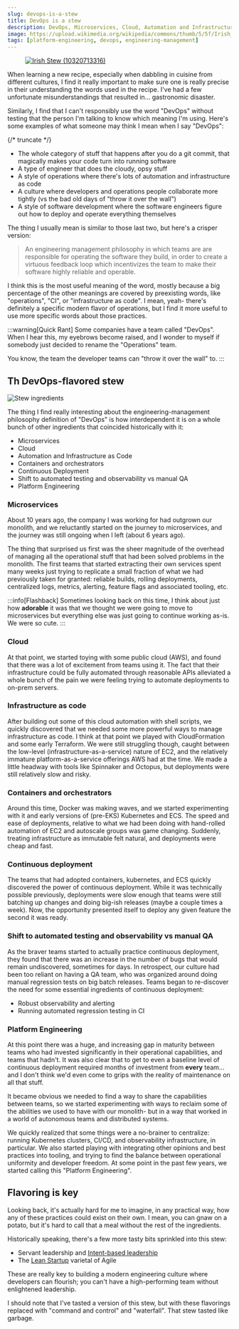```yaml
---
slug: devops-is-a-stew
title: DevOps is a stew
description: DevOps, Microservices, Cloud, Automation and Infrastructure as Code, Containers and orchestrators, Continuous Deployment,and Platform Engineering all need each other
image: https://upload.wikimedia.org/wikipedia/commons/thumb/5/5f/Irish_Stew_%2810320713316%29.jpg/256px-Irish_Stew_%2810320713316%29.jpg
tags: [platform-engineering, devops, engineering-management]
---
```


<figure className="blog-image">
<a title="jeffreyw, CC BY 2.0 &lt;https://creativecommons.org/licenses/by/2.0&gt;, via Wikimedia Commons" href="https://commons.wikimedia.org/wiki/File:Irish_Stew_(10320713316).jpg"><img alt="Irish Stew (10320713316)" src="https://upload.wikimedia.org/wikipedia/commons/thumb/5/5f/Irish_Stew_%2810320713316%29.jpg/256px-Irish_Stew_%2810320713316%29.jpg" /></a>
</figure>

When learning a new recipe, especially when dabbling in cuisine from different cultures, I find it really important to make sure one is really precise in their understanding the words used in the recipe. I've had a few unfortunate misunderstandings that resulted in... gastronomic disaster.

Similarly, I find that I can't responsibly use the word "DevOps" without testing that the person I'm talking to know which meaning I'm using. Here's some examples of what someone may think I mean when I say "DevOps":

{/* truncate */}

* The whole category of stuff that happens after you do a git commit, that magically makes your code turn into running software
* A type of engineer that does the cloudy, opsy stuff
* A style of operations where there's lots of automation and infrastructure as code
* A culture where developers and operations people collaborate more tightly (vs the bad old days of "throw it over the wall")
* A style of software development where the software engineers figure out how to deploy and operate everything themselves

The thing I usually mean is similar to those last two, but here's a crisper version:

> An engineering management philosophy in which teams are are responsible for operating the software they build, in order to create a virtuous feedback loop which incentivizes the team to make their software highly reliable and operable.

I think this is the most useful meaning of the word, mostly because a big percentage of the other meanings are covered by preexisting words, like "operations", "CI", or "infrastructure as code". I mean, yeah- there's definitely a specific modern flavor of operations, but I find it more useful to use more specific words about those practices.

:::warning[Quick Rant]
Some companies have a team called "DevOps". When I hear this, my eyebrows become raised, and I wonder to myself if somebody just decided to rename the "Operations" team.

You know, the team the developer teams can "throw it over the wall" to.
:::

## Th DevOps-flavored stew


<img src={StewIngredientsImage} className="blog-image" alt="Stew ingredients"/>

The thing I find really interesting about the engineering-management philosophy definition of "DevOps" is how interdependent it is on a whole bunch of other ingredients that coincided historically with it:

* Microservices
* Cloud
* Automation and Infrastructure as Code
* Containers and orchestrators
* Continuous Deployment
* Shift to automated testing and observability vs manual QA
* Platform Engineering

### Microservices

About 10 years ago, the company I was working for had outgrown our monolith, and we reluctantly started on the journey to microservices, and the journey was still ongoing when I left (about 6 years ago).

The thing that surprised us first was the sheer magnitude of the overhead of managing all the operational stuff that had been solved problems in the monolith. The first teams that started extracting their own services spent many weeks just trying to replicate a small fraction of what we had previously taken for granted: reliable builds, rolling deployments, centralized logs, metrics, alerting, feature flags and associated tooling, etc.

:::info[Flashback]
Sometimes looking back on this time, I think about just how **adorable** it was that we thought we were going to move to microservices but everything else was just going to continue working as-is. We were so cute.
:::

### Cloud

At that point, we started toying with some public cloud (AWS), and found that there was a lot of excitement from teams using it. The fact that their infrastructure could be fully automated through reasonable APIs alleviated a whole bunch of the pain we were feeling trying to automate deployments to on-prem servers.

### Infrastructure as code

After building out some of this cloud automation with shell scripts, we quickly discovered that we needed some more powerful ways to manage infrastructure as code. I think at that point we played with CloudFormation and some early Terraform. We were still struggling though, caught between the low-level (infrastructure-as-a-service) nature of EC2, and the relatively immature platform-as-a-service offerings AWS had at the time. We made a little headway with tools like Spinnaker and Octopus, but deployments were still relatively slow and risky.

### Containers and orchestrators

Around this time, Docker was making waves, and we started experimenting with it and early versions of (pre-EKS) Kubernetes and ECS. The speed and ease of deployments, relative to what we had been doing with hand-rolled automation of EC2 and autoscale groups was game changing. Suddenly, treating infrastructure as immutable felt natural, and deployments were cheap and fast.

### Continuous deployment

The teams that had adopted containers, kubernetes, and ECS quickly discovered the power of continuous deployment. While it was technically possible previously, deployments were slow enough that teams were still batching up changes and doing big-ish releases (maybe a couple times a week). Now, the opportunity presented itself to deploy any given feature the second it was ready.

### Shift to automated testing and observability vs manual QA

As the braver teams started to actually practice continuous deployment, they found that there was an increase in the number of bugs that would remain undiscovered, sometimes for days. In retrospect, our culture had been too reliant on having a QA team, who was organized around doing manual regression tests on big batch releases. Teams began to re-discover the need for some essential ingredients of continuous deployment:

* Robust observability and alerting
* Running automated regression testing in CI

### Platform Engineering

At this point there was a huge, and increasing gap in maturity between teams who had invested significantly in their operational capabilities, and teams that hadn't. It was also clear that to get to even a baseline level of continuous deployment required months of investment from **every** team... and I don't think we'd even come to grips with the reality of maintenance on all that stuff.

It became obvious we needed to find a way to share the capabilities between teams, so we started experimenting with ways to reclaim some of the abilities we used to have with our monolith- but in a way that worked in a world of autonomous teams and distributed systems.

We quickly realized that some things were a no-brainer to centralize: running Kubernetes clusters, CI/CD, and observability infrastructure, in particular. We also started playing with integrating other opinions and best practices into tooling, and trying to find the balance between operational uniformity and developer freedom. At some point in the past few years, we started calling this "Platform Engineering".

## Flavoring is key

Looking back, it's actually hard for me to imagine, in any practical way, how any of these practices could exist on their own. I mean, you can gnaw on a potato, but it's hard to call that a meal without the rest of the ingredients.

Historically speaking, there's a few more tasty bits sprinkled into this stew:

* Servant leadership and [Intent-based leadership](https://www.youtube.com/watch?v=nzynH2BmoJM)
* The [Lean Startup](https://theleanstartup.com/) varietal of Agile

These are really key to building a modern engineering culture where developers can flourish; you can't have a high-performing team without enlightened leadership.

I should note that I've tasted a version of this stew, but with these flavorings replaced with "command and control" and "waterfall". That stew tasted like garbage.
